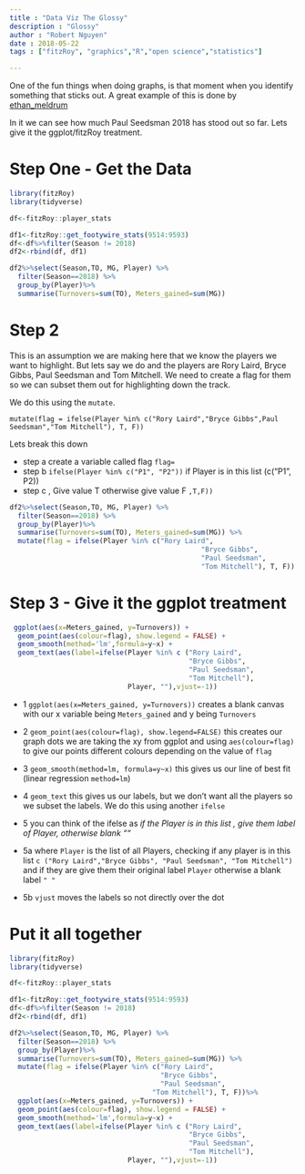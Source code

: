 ```yaml
---
title : "Data Viz The Glossy"
description : "Glossy"
author : "Robert Nguyen"
date : 2018-05-22
tags : ["fitzRoy", "graphics","R","open science","statistics"]

---
```


One of the fun things when doing graphs, is that moment when you identify something that sticks out. A great example of this is done by [ethan_meldrum](https://twitter.com/ethan_meldrum/status/991988146215632896)


In it we can see how much Paul Seedsman 2018 has stood out so far. Lets give it the ggplot/fitzRoy treatment. 

# Step One - Get the Data

```r
library(fitzRoy)
library(tidyverse)

df<-fitzRoy::player_stats

df1<-fitzRoy::get_footywire_stats(9514:9593)
df<-df%>%filter(Season != 2018)
df2<-rbind(df, df1)

df2%>%select(Season,TO, MG, Player) %>%
  filter(Season==2018) %>%
  group_by(Player)%>%
  summarise(Turnovers=sum(TO), Meters_gained=sum(MG)) 


```

# Step 2

This is an assumption we are making here that we know the players we want to highlight. But lets say we do and the players are Rory Laird, Bryce Gibbs, Paul Seedsman and Tom Mitchell. We need to create a flag for them so we can subset them out for highlighting down the track. 

We do this using the `mutate`. 

` mutate(flag = ifelse(Player %in% c("Rory Laird","Bryce Gibbs",Paul Seedsman","Tom Mitchell"), T, F))`

Lets break this down

* step a create a variable called flag `flag=`
* step b `ifelse(Player %in% c("P1", "P2"))` if Player is in this list (c("P1", P2)) 
* step c , Give value T otherwise give value F `,T,F))`
                                               

```r

df2%>%select(Season,TO, MG, Player) %>%
  filter(Season==2018) %>%
  group_by(Player)%>%
  summarise(Turnovers=sum(TO), Meters_gained=sum(MG)) %>%
  mutate(flag = ifelse(Player %in% c("Rory Laird",
                                               "Bryce Gibbs",
                                               "Paul Seedsman", 
                                               "Tom Mitchell"), T, F)) 
```


# Step 3 - Give it the ggplot treatment

```r
 ggplot(aes(x=Meters_gained, y=Turnovers)) + 
  geom_point(aes(colour=flag), show.legend = FALSE) +
  geom_smooth(method='lm',formula=y~x) +
  geom_text(aes(label=ifelse(Player %in% c ("Rory Laird", 
                                            "Bryce Gibbs",
                                            "Paul Seedsman", 
                                            "Tom Mitchell"), 
                             Player, ""),vjust=-1))
```

* 1 `ggplot(aes(x=Meters_gained, y=Turnovers))` creates a blank canvas with our x variable being `Meters_gained` and y being `Turnovers`
* 2 `geom_point(aes(colour=flag), show.legend=FALSE)` this creates our graph dots we are taking the xy from ggplot and using `aes(colour=flag)` to give our points different colours depending on the value of `flag`
* 3 `geom_smooth(method=lm, formula=y~x)` this gives us our line of best fit (linear regression `method=lm`) 
* 4 `geom_text` this gives us our labels, but we don't want all the players so we subset the labels. We do this using another `ifelse` 
* 5 you can think of the ifelse as *if the Player is in this list , give them label of Player, otherwise blank ""*

* 5a where `Player` is the list of all Players, checking if any player is in this list `c ("Rory Laird","Bryce Gibbs", "Paul Seedsman", "Tom Mitchell")  ` and if they are give them their original label `Player` otherwise a blank label `" "`
* 5b `vjust` moves the labels so not directly over the dot


# Put it all together

```r

library(fitzRoy)
library(tidyverse)

df<-fitzRoy::player_stats

df1<-fitzRoy::get_footywire_stats(9514:9593)
df<-df%>%filter(Season != 2018)
df2<-rbind(df, df1)

df2%>%select(Season,TO, MG, Player) %>%
  filter(Season==2018) %>%
  group_by(Player)%>%
  summarise(Turnovers=sum(TO), Meters_gained=sum(MG)) %>%
  mutate(flag = ifelse(Player %in% c("Rory Laird",
                                     "Bryce Gibbs",
                                     "Paul Seedsman", 
                                   "Tom Mitchell"), T, F))%>%
  ggplot(aes(x=Meters_gained, y=Turnovers)) + 
  geom_point(aes(colour=flag), show.legend = FALSE) +
  geom_smooth(method='lm',formula=y~x) +
  geom_text(aes(label=ifelse(Player %in% c ("Rory Laird", 
                                            "Bryce Gibbs",
                                            "Paul Seedsman", 
                                            "Tom Mitchell"), 
                             Player, ""),vjust=-1))

```


                                           